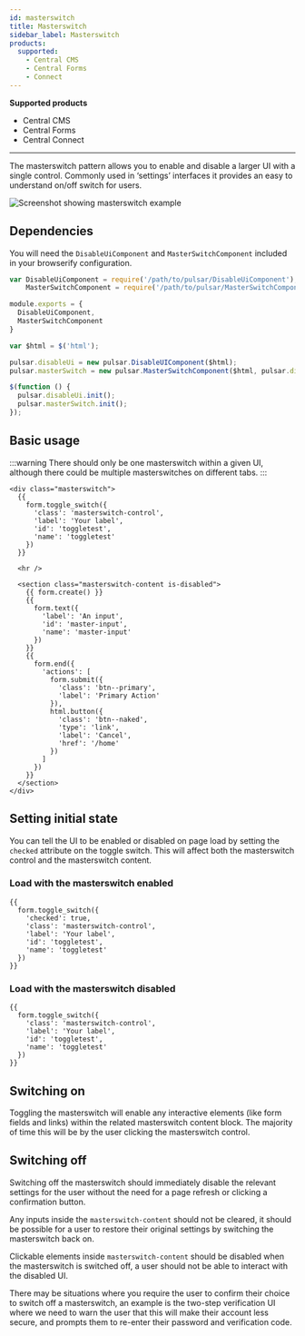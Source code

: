 ```yaml
---
id: masterswitch
title: Masterswitch
sidebar_label: Masterswitch
products:
  supported:
    - Central CMS
    - Central Forms
    - Connect
---
```


<div className="product-support">
  <strong>Supported products</strong>
  <ul>
    <li className="product-support--supported"><FontAwesomeIcon icon="fa-solid fa-check-circle" /> Central CMS</li>
    <li className="product-support--supported"><FontAwesomeIcon icon="fa-solid fa-check-circle" /> Central Forms</li>
    <li className="product-support--supported"><FontAwesomeIcon icon="fa-solid fa-check-circle" /> Central Connect</li>
  </ul>
</div>

----

The masterswitch pattern allows you to enable and disable a larger UI with a single control. Commonly used in ‘settings’ interfaces it provides an easy to understand on/off switch for users.

![Screenshot showing masterswitch example](/img/masterswitch.png)


## Dependencies

You will need the `DisableUiComponent` and `MasterSwitchComponent` included in your browserify configuration.

```js title="index.js"
var DisableUiComponent = require('/path/to/pulsar/DisableUiComponent'),
    MasterSwitchComponent = require('/path/to/pulsar/MasterSwitchComponent');

module.exports = {
  DisableUiComponent,
  MasterSwitchComponent
}
```

```js title="main.js"
var $html = $('html');

pulsar.disableUi = new pulsar.DisableUIComponent($html);
pulsar.masterSwitch = new pulsar.MasterSwitchComponent($html, pulsar.disableUi);

$(function () {
  pulsar.disableUi.init();
  pulsar.masterSwitch.init();
});
```

## Basic usage

:::warning
There should only be one masterswitch within a given UI, although there could be multiple masterswitches on different tabs.
:::

```twig
<div class="masterswitch">
  {{
    form.toggle_switch({
      'class': 'masterswitch-control',
      'label': 'Your label',
      'id': 'toggletest',
      'name': 'toggletest'
    })
  }}

  <hr />

  <section class="masterswitch-content is-disabled">
    {{ form.create() }}
    {{
      form.text({
        'label': 'An input',
        'id': 'master-input',
        'name': 'master-input'
      })
    }}
    {{
      form.end({
        'actions': [
          form.submit({
            'class': 'btn--primary',
            'label': 'Primary Action'
          }),
          html.button({
            'class': 'btn--naked',
            'type': 'link',
            'label': 'Cancel',
            'href': '/home'
          })
        ]
      })
    }}
  </section>
</div>
```

## Setting initial state

You can tell the UI to be enabled or disabled on page load by setting the `checked` attribute on the toggle switch. This will affect both the masterswitch control and the masterswitch content.

### Load with the masterswitch enabled

```twig {3}
{{
  form.toggle_switch({
    'checked': true,
    'class': 'masterswitch-control',
    'label': 'Your label',
    'id': 'toggletest',
    'name': 'toggletest'
  })
}}
```

### Load with the masterswitch disabled

```twig
{{
  form.toggle_switch({
    'class': 'masterswitch-control',
    'label': 'Your label',
    'id': 'toggletest',
    'name': 'toggletest'
  })
}}
```

## Switching on

Toggling the masterswitch will enable any interactive elements (like form fields and links) within the related masterswitch content block. The majority of time this will be by the user clicking the masterswitch control.

## Switching off

Switching off the masterswitch should immediately disable the relevant settings for the user without the need for a page refresh or clicking a confirmation button.

Any inputs inside the `masterswitch-content` should not be cleared, it should be possible for a user to restore their original settings by switching the masterswitch back on.

Clickable elements inside `masterswitch-content` should be disabled when the masterswitch is switched off, a user should not be able to interact with the disabled UI.

There may be situations where you require the user to confirm their choice to switch off a masterswitch, an example is the two-step verification UI where we need to warn the user that this will make their account less secure, and prompts them to re-enter their password and verification code.